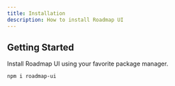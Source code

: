 ```yaml
---
title: Installation
description: How to install Roadmap UI
---
```



## Getting Started

Install Roadmap UI using your favorite package manager.

```package-install
npm i roadmap-ui
```